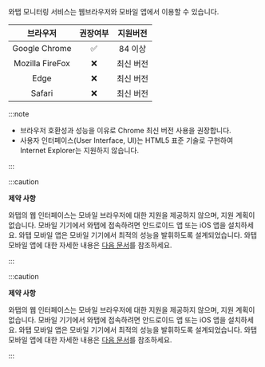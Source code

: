 와탭 모니터링 서비스는 웹브라우저와 모바일 앱에서 이용할 수 있습니다.

<div class='c3-3'>

|브라우저|권장여부|지원버전|
|:---:|:---:|:---:|
|Google Chrome|<span class='emoji-ok'>✅</span>|84 이상|
|Mozilla FireFox|<span class='emoji-no'>❌</span>|최신 버전|
|Edge|<span class='emoji-no'>❌</span>|최신 버전|
|Safari|<span class='emoji-no'>❌</span>|최신 버전|

</div>

:::note

* 브라우저 호환성과 성능을 이유로 Chrome 최신 버전 사용을 권장합니다.
* 사용자 인터페이스(User Interface, UI)는 HTML5 표준 기술로 구현하여 Internet Explorer는 지원하지 않습니다.

:::

<Xclude product="support-env">

:::caution

**제약 사항**

와탭의 웹 인터페이스는 모바일 브라우저에 대한 지원을 제공하지 않으며, 지원 계획이 없습니다. 모바일 기기에서 와탭에 접속하려면 안드로이드 앱 또는 iOS 앱을 설치하세요. 와탭 모바일 앱은 모바일 기기에서 최적의 성능을 발휘하도록 설계되었습니다. 와탭 모바일 앱에 대한 자세한 내용은 [다음 문서](../mobile-app)를 참조하세요.

:::

</Xclude>

<InDoc product="support-env">

:::caution

**제약 사항**

와탭의 웹 인터페이스는 모바일 브라우저에 대한 지원을 제공하지 않으며, 지원 계획이 없습니다. 모바일 기기에서 와탭에 접속하려면 안드로이드 앱 또는 iOS 앱을 설치하세요. 와탭 모바일 앱은 모바일 기기에서 최적의 성능을 발휘하도록 설계되었습니다. 와탭 모바일 앱에 대한 자세한 내용은 [다음 문서](mobile-app)를 참조하세요.

:::

</InDoc>